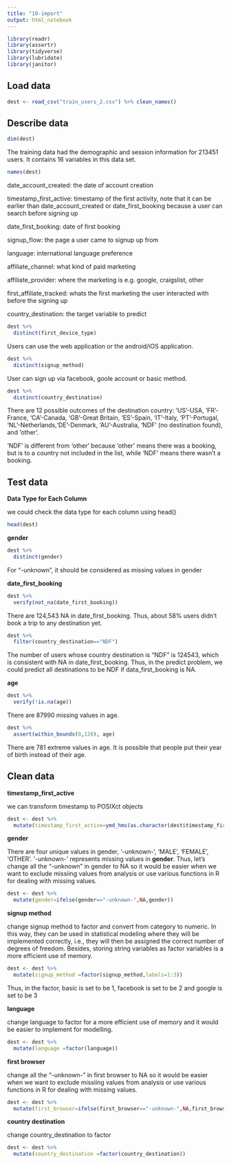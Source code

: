 ```yaml
---
title: "10-import"
output: html_notebook
---
```


```r
library(readr)
library(assertr)
library(tidyverse)
library(lubridate)
library(janitor)
```

## Load data

```r
dest <- read_csv("train_users_2.csv") %>% clean_names()
```

## Describe data

```r
dim(dest)
```

The training data had the demographic and session information for 213451 users. It contains 16 variables in this data set.

```r
names(dest)
```

date_account_created: the date of account creation

timestamp_first_active: timestamp of the first activity, note that it can be earlier than date_account_created or date_first_booking because a user can search before signing up

date_first_booking: date of first booking

signup_flow: the page a user came to signup up from

language: international language preference

affiliate_channel: what kind of paid marketing

affiliate_provider: where the marketing is e.g. google, craigslist, other

first_affiliate_tracked: whats the first marketing the user interacted with before the signing up

country_destination: the target variable to predict

```r
dest %>% 
  distinct(first_device_type)
```

Users can use the web application or the android/iOS application.

```r
dest %>% 
  distinct(signup_method)
```

User can sign up via facebook, goole account or basic method.

```r
dest %>% 
  distinct(country_destination)
```

There are 12 possible outcomes of the destination country: 'US'-USA, 'FR'-France, 'CA'-Canada, 'GB'-Great Britain, 'ES'-Spain, 'IT'-Italy, 'PT'-Portugal, 'NL'-Netherlands,'DE'-Denmark, 'AU'-Australia, 'NDF' (no destination found), and 'other'. 

'NDF' is different from 'other' because 'other' means there was a booking, but is to a country not included in the list, while 'NDF' means there wasn't a booking.

## Test data

**Data Type for Each Column**

we could check the data type for each column using head()

```r
head(dest)
```

**gender**

```r
dest %>% 
  distinct(gender)
```

For "-unknown", it should be considered as missing values in gender

**date_first_booking**

```r
dest %>%
  verify(not_na(date_first_booking))
```

There are 124,543 NA in date_first_booking. Thus, about 58% users didn't book a trip to any destination yet.

```r
dest %>% 
  filter(country_destination=="NDF")
```

The number of users whose country destination is "NDF" is 124543, which is consistent with NA in date_first_booking. Thus, in the predict problem, we could predict all destinations to be NDF if data_first_booking is NA.

**age**

```r
dest %>%
  verify(!is.na(age))
```

There are 87990 missing values in age.

```r
dest %>%
  assert(within_bounds(0,120), age)
```

There are 781 extreme values in age. It is possible that people put their year of birth instead of their age.

## Clean data

**timestamp_first_active**

we can transform timestamp to POSIXct objects

```r
dest <- dest %>%
  mutate(timestamp_first_active=ymd_hms(as.character(dest$timestamp_first_active)))
```

**gender**

There are four unique values in gender, '-unknown-', 'MALE', 'FEMALE', 'OTHER'. '-unknown-' represents missing values in **gender**. Thus, let's change all the "-unknown" in gender to NA so it would be easier when we want to exclude missiing values from analysis or use various functions in R for dealing with missing values.

```r
dest <- dest %>% 
  mutate(gender=ifelse(gender=="-unknown-",NA,gender))
```


**signup method**

change signup method to factor and convert from category to numeric. In this way, they can be used in statistical modeling where they will be implemented correctly, i.e., they will then be assigned the correct number of degrees of freedom. Besides, storing string variables as factor variables is a more efficient use of memory.

```r
dest <- dest %>% 
  mutate(signup_method =factor(signup_method,labels=1:3))
```

Thus, in the factor, basic is set to be 1, facebook is set to be 2 and google is set to be 3

**language**

change language to factor for a more efficient use of memory and it would be easier to implement for modelling.

```r
dest <- dest %>% 
  mutate(language =factor(language))
```

**first browser**

change all the "-unknown-" in first browser to NA so it would be easier when we want to exclude missiing values from analysis or use various functions in R for dealing with missing values.

```r
dest <- dest %>% 
  mutate(first_browser=ifelse(first_browser=="-unknown-",NA,first_browser))
```

**country destination**

change country_destination to factor

```r
dest <- dest %>% 
  mutate(country_destination =factor(country_destination))
```

